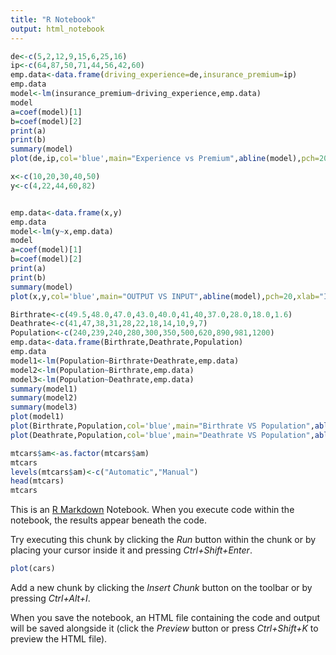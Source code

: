 ```yaml
---
title: "R Notebook"
output: html_notebook
---
```

```r
de<-c(5,2,12,9,15,6,25,16)
ip<-c(64,87,50,71,44,56,42,60)
emp.data<-data.frame(driving_experience=de,insurance_premium=ip)
emp.data
model<-lm(insurance_premium~driving_experience,emp.data)  
model
a=coef(model)[1]
b=coef(model)[2]
print(a)
print(b)
summary(model)
plot(de,ip,col='blue',main="Experience vs Premium",abline(model),pch=20,xlab="Experience",ylab="Insurance")

```

```r
x<-c(10,20,30,40,50)
y<-c(4,22,44,60,82)


emp.data<-data.frame(x,y)
emp.data
model<-lm(y~x,emp.data)  
model
a=coef(model)[1]
b=coef(model)[2]
print(a)
print(b)
summary(model)
plot(x,y,col='blue',main="OUTPUT VS INPUT",abline(model),pch=20,xlab="INPUT",ylab="OUTPUT")
```

```r
Birthrate<-c(49.5,48.0,47.0,43.0,40.0,41,40,37.0,28.0,18.0,1.6)
Deathrate<-c(41,47,38,31,28,22,18,14,10,9,7)
Population<-c(240,239,240,280,300,350,500,620,890,981,1200)
emp.data<-data.frame(Birthrate,Deathrate,Population)
emp.data
model1<-lm(Population~Birthrate+Deathrate,emp.data)
model2<-lm(Population~Birthrate,emp.data)
model3<-lm(Population~Deathrate,emp.data)
summary(model1)
summary(model2)
summary(model3)
plot(model1)
plot(Birthrate,Population,col='blue',main="Birthrate VS Population",abline(model2),pch=20,xlab="Birthrate",ylab="Population")
plot(Deathrate,Population,col='blue',main="Deathrate VS Population",abline(model3),pch=20,xlab="Deathrate",ylab="Population")
```

```r
mtcars$am<-as.factor(mtcars$am)
mtcars
levels(mtcars$am)<-c("Automatic","Manual")
head(mtcars)
mtcars
```

This is an [R Markdown](http://rmarkdown.rstudio.com) Notebook. When you execute code within the notebook, the results appear beneath the code. 

Try executing this chunk by clicking the *Run* button within the chunk or by placing your cursor inside it and pressing *Ctrl+Shift+Enter*. 

```r
plot(cars)
```

Add a new chunk by clicking the *Insert Chunk* button on the toolbar or by pressing *Ctrl+Alt+I*.

When you save the notebook, an HTML file containing the code and output will be saved alongside it (click the *Preview* button or press *Ctrl+Shift+K* to preview the HTML file).
